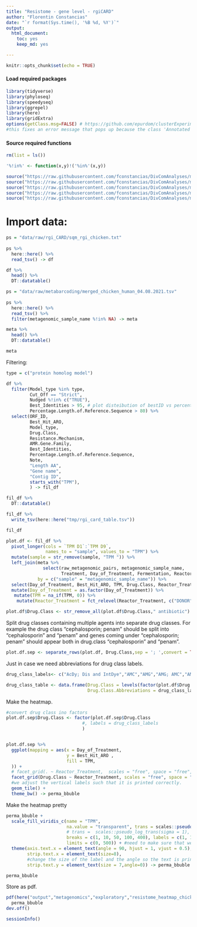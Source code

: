 ```yaml
---
title: "Resistome - gene level - rgiCARD"
author: "Florentin Constancias"
date: "`r format(Sys.time(), '%B %d, %Y')`"
output: 
  html_document: 
    toc: yes
    keep_md: yes

---
```


```r
knitr::opts_chunk$set(echo = TRUE)
```

#### Load required packages

```r
library(tidyverse)
library(phyloseq)
library(speedyseq)
library(ggrepel)
library(here)
library(gridExtra)
options(getClass.msg=FALSE) # https://github.com/epurdom/clusterExperiment/issues/66
#this fixes an error message that pops up because the class 'Annotated' is defined in two different packages
```

#### Source required functions

```r
rm(list = ls())

'%!in%' <- function(x,y)!('%in%'(x,y))

source("https://raw.githubusercontent.com/fconstancias/DivComAnalyses/master/R/phyloseq_taxa_tests.R")
source("https://raw.githubusercontent.com/fconstancias/DivComAnalyses/master/R/phyloseq_normalisation.R")
source("https://raw.githubusercontent.com/fconstancias/DivComAnalyses/master/R/phyloseq_alpha.R")
source("https://raw.githubusercontent.com/fconstancias/DivComAnalyses/master/R/phyloseq_beta.R")
source("https://raw.githubusercontent.com/fconstancias/DivComAnalyses/master/R/phyloseq_heatmap.R")
```

# Import data:

```r
ps = "data/raw/rgi_CARD/sqm_rgi_chicken.txt"
  
ps %>% 
  here::here() %>%
  read_tsv() -> df

df %>% 
  head() %>% 
  DT::datatable()
```



```r
ps = "data/raw/metabarcoding/merged_chicken_human_04.08.2021.tsv"
  
ps %>% 
  here::here() %>%
  read_tsv() %>% 
  filter(metagenomic_sample_name %!in% NA) -> meta

meta %>% 
  head() %>% 
  DT::datatable()

meta 
```

Filtering:

```r
type = c("protein homolog model")

df %>% 
  filter(Model_type %in% type,
         Cut_Off == "Strict",
         Nudged %!in% c("TRUE"),
         Best_Identities > 95, # plot disteibution of bestID vs percentage length ref and color bitscore and symbol class AMR
         Percentage.Length.of.Reference.Sequence > 80) %>% 
  select(ORF_ID,
         Best_Hit_ARO,
         Model_type,
         Drug.Class,
         Resistance.Mechanism,
         AMR.Gene.Family,
         Best_Identities,
         Percentage.Length.of.Reference.Sequence,
         Note,
         "Length AA",
         "Gene name",
         "Contig ID", 
         starts_with("TPM"),
         ) -> fil_df

fil_df %>% 
  DT::datatable()

fil_df %>% 
  write_tsv(here::here("tmp/rgi_card_table.tsv"))

fil_df
```



```r
plot.df <- fil_df %>% 
  pivot_longer(cols = `TPM D1`:`TPM D9`,
               names_to = "sample", values_to = "TPM") %>%   
  mutate(sample = str_remove(sample, "TPM ")) %>% 
  left_join(meta %>% 
              select(raw_metagenomic_pairs, metagenomic_sample_name,
                     Treatment, Day_of_Treatment, Fermentation, Reactor_Treatment),
            by = c("sample" = "metagenomic_sample_name")) %>% 
  select(Day_of_Treatment, Best_Hit_ARO, TPM, Drug.Class, Reactor_Treatment, ORF_ID) %>% 
  mutate(Day_of_Treatment = as.factor(Day_of_Treatment)) %>% 
   mutate(TPM = na_if(TPM, 0)) %>%
    mutate(Reactor_Treatment = fct_relevel(Reactor_Treatment, c("DONOR"))) 

plot.df$Drug.Class <- str_remove_all(plot.df$Drug.Class," antibiotic")
```

Split drug classes containing multiple agents into separate drug classes. For example the drug class "cephalosporin; penam" should be split into "cephalosporin" and "penam" and genes coming under "cephalosporin; penam" should appear both in drug.class "cephalosporin" and "penam". 

```r

plot.df.sep <- separate_rows(plot.df, Drug.Class,sep = '; ',convert = TRUE)


```

Just in case we need abbreviations for drug class labels. 

```r
drug_class_labels<- c("AcDy; Dis and IntDye","AMC","AMG","AMG; AMC","AMG; CEPSP; CEPMY; PENAM","CARPEN; CEPSP; PENAM","CEPSP","CEPSP; PENAM","DAP","FQ","FQ; CEPSP; CEPMY;PENAM","FQ; CEPSP; GLYCY; PENAM; TET; RIF; PHCOL; TRI","FQ; CEPSP; GLYCY; PENAM; TET; RIF; PHCOL; TRI", "FQ; LIN; NUC; AcDy; PHCOL; Dis and IntDye","FQ; MONO; CARPEN; CEPSP; GLYCY; CEPMY; PENAM; TET; RIF; PHCOL; TRI; PENEM","FQ; TET","FOS","GLYPEP","LIN","MAC","MAC; AcDy; Dis and IntDye","MAC; AMC","MAC; FQ","MAC; FQ; AMG; CARPEN; CEPSP; GLYCY; CEPMY; PENAM; TET; PEP; AMC; RIF; PHCOL; TRI; PENEM","MAC; FQ; CEPSP; CEPMY; PENAM; TET","MAC; FQ; PENAM","MAC; FQ; PENAM; TET","MAC; FQ; RIF","MAC; LIN; STRPGR", "MONO; CEPSP; PENAM; PENEM", "NI","NUC","NUC; AcDy; Dis and IntDye","PEP","PHCOL","SUL","TET","TET; BenzChl; RHO")

drug_class_table <- data.frame(Drug.Class = levels(factor(plot.df$Drug.Class)),
                               Drug.Class.Abbreviations = drug_class_labels)
```

Make the heatmap. 
```r
#convert drug class ino factors
plot.df.sep$Drug.Class <- factor(plot.df.sep$Drug.Class
                             #, labels = drug_class_labels
                             )


plot.df.sep %>% 
  ggplot(mapping = aes(x = Day_of_Treatment,
                       y = Best_Hit_ARO ,
                       fill = TPM,
  )) +
  # facet_grid(. ~ Reactor_Treatment,  scales = "free", space = "free", drop = TRUE) +
  facet_grid(Drug.Class ~ Reactor_Treatment, scales = "free", space = "free", drop = TRUE,labeller = labeller(Drug.Class = label_wrap_gen(width = 15))) +
  #we adjust the vertical labels such that it is printed correctly. 
  geom_tile() +
  theme_bw() -> perma_bbuble

```


Make the heatmap pretty 
```r
perma_bbuble +
  scale_fill_viridis_c(name = "TPM",
                       na.value = "transparent", trans = scales::pseudo_log_trans(sigma = 0.1),
                       # trans =  scales::pseudo_log_trans(sigma = 1),
                       breaks = c(1, 10, 50, 100, 400), labels = c(1, 10, 50, 100, 400),
                       limits = c(0, 500)) + #need to make sure that we include max value of tpm as upper limit
  theme(axis.text.x = element_text(angle = 90, hjust = 1, vjust = 0.5),
        strip.text.x = element_text(size=8),
        #change the size of the label and the angle so the text is printed horizontally
        strip.text.y = element_text(size = 7,angle=0)) -> perma_bbuble

perma_bbuble
```


Store as pdf. 
```r
pdf(here("output","metagenomics","exploratory","resistome_heatmap_chicken.pdf"),width=20, height=30)
  perma_bbuble
dev.off()
```





```r
sessionInfo()
```

